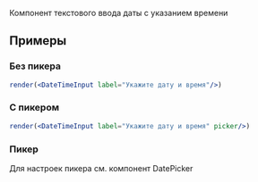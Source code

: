 Компонент текстового ввода даты с указанием времени

## Примеры

### Без пикера
```jsx live
render(<DateTimeInput label="Укажите дату и время"/>)
```

### С пикером
```jsx live
render(<DateTimeInput label="Укажите дату и время" picker/>)
```

### Пикер
Для настроек пикера см. компонент DatePicker